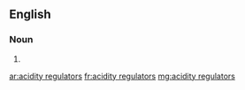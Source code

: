 ==English==

===Noun===
{{head|en|plural}}

# {{plural of|acidity regulator|lang=en|nocat=1}}

[[ar:acidity regulators]]
[[fr:acidity regulators]]
[[mg:acidity regulators]]